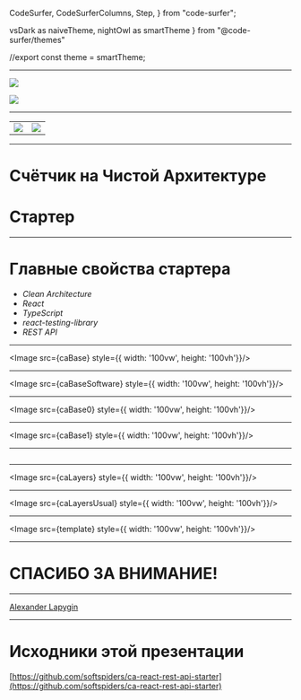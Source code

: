 
  CodeSurfer,
  CodeSurferColumns,
  Step,
} from "code-surfer";

  vsDark as naiveTheme,
  nightOwl as smartTheme
} from "@code-surfer/themes"


//export const theme = smartTheme;






<Head>
  <title>Счётчик на Чистой Архитектуре</title>
</Head>

---

![](https://avatars0.githubusercontent.com/u/58282225?s=400&u=1877c06c2227806421484a23980e2ca123e3fa32&v=4)

![](https://avatars2.githubusercontent.com/u/47443457?s=400&u=dea74cc01b657d63400a5c36ea0b50975d7f7ef4&v=4)

---

<table>
<tr>
<td>
<Image src={softspidersLogo} style={{ width: '10vw', height: '20vh'}}/>
</td>
<td>
<Image src={jepriaLogo} style={{ width: '10vw', height: '20vh'}}/>
</td>
</tr>
</table>

---

# Счётчик на Чистой Архитектуре
# Стартер

---

# Главные свойства стартера

- *Clean Architecture*
- *React*
- *TypeScript*
- *react-testing-library*
- *REST API*

---

<Image src={caBase} style={{ width: '100vw', height: '100vh'}}/>

---

<Image src={caBaseSoftware} style={{ width: '100vw', height: '100vh'}}/>

---

<Image src={caBase0} style={{ width: '100vw', height: '100vh'}}/>

---

<Image src={caBase1} style={{ width: '100vw', height: '100vh'}}/>

---

<CodeSurferColumns themes={[myTheme]}>

<Step>

```ts file=../../src/index.tsx title="Counter"
```

</Step>

</CodeSurferColumns>

---

<Image src={caLayers} style={{ width: '100vw', height: '100vh'}}/>

---

<Image src={caLayersUsual} style={{ width: '100vw', height: '100vh'}}/>

---

<Image src={template} style={{ width: '100vw', height: '100vh'}}/>

---

# СПАСИБО ЗА ВНИМАНИЕ!

---

[Alexander Lapygin](https://github.com/AlexanderLapygin)

---

# Исходники этой презентации

[https://github.com/softspiders/ca-react-rest-api-starter](https://github.com/softspiders/ca-react-rest-api-starter)
